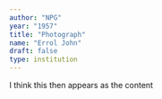 ```yaml
---
author: "NPG"
year: "1957"
title: "Photograph"
name: "Errol John"
draft: false
type: institution
---
```

I think this then appears as the content
